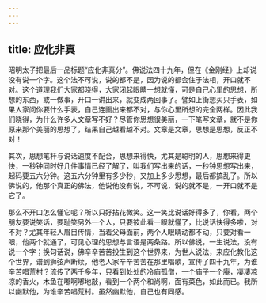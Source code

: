 ```yaml
---
---
---
```

title: 应化非真
---




昭明太子把最后一品标题“应化非真分”。佛说法四十九年，但在《金刚经》上却说没有说一个字。这个法不可说，说的都不是，因为说的都会住于法相，开口就不对。这个道理我们大家都晓得，大家闭起眼睛一想就懂，可是自己心里的思想，所想的东西，或一做事，开口一讲出来，就变成两回事了。譬如上街想买只手表，如果人家问你要什么手表，自己连画出来都不对，与你心里所想的完全两样。因此我们晓得，为什么许多人文章写不好？尽管你思想很美丽，一下笔写文章，就不是你原来那个美丽的思想了，结果自己越看越不对。文章是文章，思想是思想，反正不对！

其次，思想笔杆与说话速度不配合，思想来得快，尤其是聪明的人，思想来得更快，一秒钟同时好几件事情已经了解了，叫我们写出来的话，一秒钟思想写出来，起码要五六分钟。这五六分钟里有多少秒，又加上多少思想，最后都搞乱了。所以佛说的，他那个真正的佛法，他说他没有说，不可说，说的就不是，一开口就不是它了。

那么不开口怎么懂它呢？所以只好拈花微笑。这一笑比说话好得多了，你看，两个朋友要说笑话，要耻笑另外一个人，只要彼此看一眼就懂了，比说话快得多啦，对不对？尤其年轻人眉目传情，当着父母面前，两个人眼睛动都不动，只要对看一眼，他两个就通了，可见心理的思想与言语是两条路。所以佛说，一生说法，没有说一个字；换句话说，佛辛辛苦苦投生到这个世界来，为世人说法，来应化教化这个世界，谱到狮弦声断续，他老人家辛辛苦苦在那里唱歌，宣传了四十九年，为谁辛苦唱荒村？流传了两千多年，只看到处处的冷庙孤僧，一个庙子一个庵，凄凄凉凉的香火，木鱼在嘟啊嘟地敲，看到一个两个和尚啊，面有菜色，如此而已。我所以幽默他，为谁辛苦唱荒村。虽然幽默他，自己也有同感。